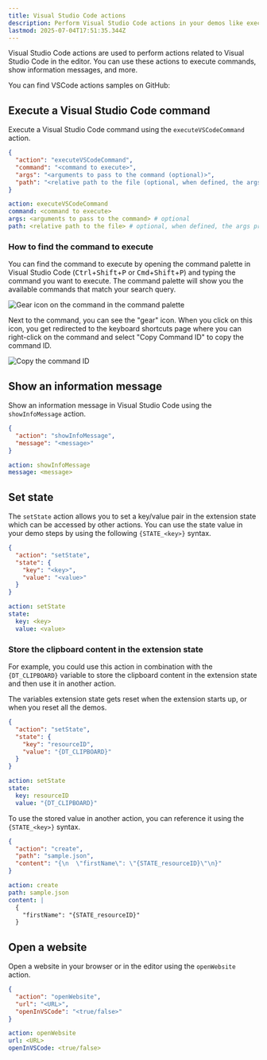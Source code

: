 ```yaml
---
title: Visual Studio Code actions
description: Perform Visual Studio Code actions in your demos like executing commands or showing an information message.
lastmod: 2025-07-04T17:51:35.344Z
---
```




Visual Studio Code actions are used to perform actions related to Visual Studio Code in the editor. You can use these actions to execute commands, show information messages, and more.

<Aside type="note" title='Samples'>
  You can find VSCode actions samples on GitHub: 
  <GitHubFileOpener filePath=".demo/6.vscode-actions.json" />
</Aside>

## Execute a Visual Studio Code command

Execute a Visual Studio Code command using the `executeVSCodeCommand` action.

<Tabs syncKey="vscode-execute-command">
<TabItem label="JSON">

```json
{
  "action": "executeVSCodeCommand",
  "command": "<command to execute>",
  "args": "<arguments to pass to the command (optional)>",
  "path": "<relative path to the file (optional, when defined, the args property is ignored.)>"
}
```

</TabItem>
<TabItem label="YAML">

```yaml
action: executeVSCodeCommand
command: <command to execute>
args: <arguments to pass to the command> # optional
path: <relative path to the file> # optional, when defined, the args property is ignored.
```

</TabItem>
</Tabs>

### How to find the command to execute

You can find the command to execute by opening the command palette in Visual Studio Code (<kbd>Ctrl</kbd>+<kbd>Shift</kbd>+<kbd>P</kbd> or <kbd>Cmd</kbd>+<kbd>Shift</kbd>+<kbd>P</kbd>) and typing the command you want to execute. The command palette will show you the available commands that match your search query.

<Image class="mx-auto" src={gearImage} alt="Gear icon on the command in the command palette" />

Next to the command, you can see the "gear" icon. When you click on this icon, you get redirected to the keyboard shortcuts page where you can right-click on the command and select "Copy Command ID" to copy the command ID.

<Image class="mx-auto" src={copyImage} alt="Copy the command ID" />

## Show an information message

Show an information message in Visual Studio Code using the `showInfoMessage` action.

<Tabs syncKey="vscode-show-info-message">
<TabItem label="JSON">

```json
{
  "action": "showInfoMessage",
  "message": "<message>"
}
```

</TabItem>
<TabItem label="YAML">

```yaml
action: showInfoMessage
message: <message>
```

</TabItem>
</Tabs>

## Set state

The `setState` action allows you to set a key/value pair in the extension state which can be accessed by other actions. You can use the state value in your demo steps by using the following `{STATE_<key>}` syntax.

<Tabs syncKey="vscode-set-state">
<TabItem label="JSON">

```json
{
  "action": "setState",
  "state": {
    "key": "<key>",
    "value": "<value>"
  }
}
```

</TabItem>
<TabItem label="YAML">

```yaml
action: setState
state:
  key: <key>
  value: <value>
```

</TabItem>
</Tabs>

### Store the clipboard content in the extension state

For example, you could use this action in combination with the `{DT_CLIPBOARD}` variable to store the clipboard content in the extension state and then use it in another action.

<Aside type="danger" title="Important">
The variables extension state gets reset when the extension starts up, or when you reset all the demos.
</Aside>

<Tabs syncKey="vscode-set-state-clipboard">
<TabItem label="JSON">

```json
{
  "action": "setState",
  "state": {
    "key": "resourceID",
    "value": "{DT_CLIPBOARD}"
  }
}
```

</TabItem>
<TabItem label="YAML">

```yaml
action: setState
state:
  key: resourceID
  value: "{DT_CLIPBOARD}"
```

</TabItem>
</Tabs>

To use the stored value in another action, you can reference it using the `{STATE_<key>}` syntax.

<Tabs syncKey="vscode-create-with-state">
<TabItem label="JSON">

```json
{
  "action": "create",
  "path": "sample.json",
  "content": "{\n  \"firstName\": \"{STATE_resourceID}\"\n}"
}
```

</TabItem>
<TabItem label="YAML">

```yaml
action: create
path: sample.json
content: |
  {
    "firstName": "{STATE_resourceID}"
  }
```

</TabItem>
</Tabs>

## Open a website

Open a website in your browser or in the editor using the `openWebsite` action.

<Tabs syncKey="vscode-open-website">
<TabItem label="JSON">

```json
{
  "action": "openWebsite",
  "url": "<URL>",
  "openInVSCode": "<true/false>"
}
```

</TabItem>
<TabItem label="YAML">

```yaml
action: openWebsite
url: <URL>
openInVSCode: <true/false>
```

</TabItem>
</Tabs>
